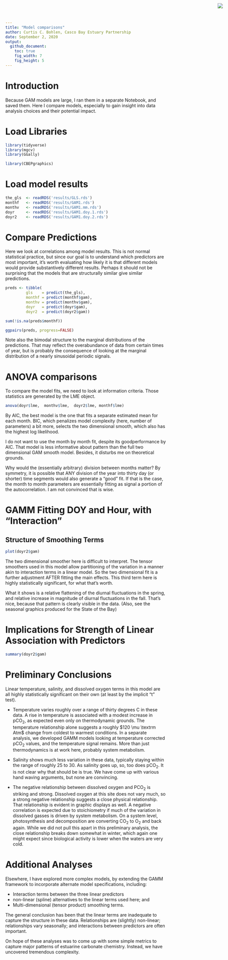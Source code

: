 ```yaml
---
title: "Model comparisons"
author: Curtis C. Bohlen, Casco Bay Estuary Partnership
date: September 2, 2020
output:
  github_document:
    toc: true
    fig_width: 7
    fig_height: 5
---
```


<img
    src="https://www.cascobayestuary.org/wp-content/uploads/2014/04/logo_sm.jpg"
    style="position:absolute;top:10px;right:50px;" />


# Introduction
Because GAM models are large, I ran them in a separate Notebook, and saved them.
Here I compare models, especially to gain insight into data analysis choices and
their potential impact.

# Load Libraries
```r
library(tidyverse)
library(mgcv)
library(GGally)

library(CBEPgraphics)
```

# Load model results
```r
the_gls  <- readRDS('results/GLS.rds')
monthf   <- readRDS('results/GAM1.rds')
monthv   <- readRDS('results/GAM1.mm.rds')
doyr     <- readRDS('results/GAM1.doy.1.rds')
doyr2    <- readRDS('results/GAM1.doy.2.rds')
```

# Compare Predictions
Here we look at correlations among model results.  This is not normal
statistical practice, but since our goal is to understand which predictors are
most important, it's worth evaluating how likely it is that different models
would provide substantively different results. Perhaps it should not be
surprising that the models that are structurally similar give similar
predictions.
```r
preds <- tibble(
         gls    = predict(the_gls),
         monthf = predict(monthf$gam),
         monthv = predict(monthv$gam),
         doyr   = predict(doyr$gam),
         doyr2  = predict(doyr2$gam))

sum(!is.na(preds$monthf))
```

```r
ggpairs(preds, progress=FALSE)
```
Note also the bimodal structure to the marginal distributions of the
predictions.  That may reflect the overabundance of data from certain times of
year, but is probably the consequence of looking at the marginal distribution of
a nearly sinusoidal periodic signals.


# ANOVA comparisons
To compare the model fits, we need to look at information criteria. Those
statistics are generated by the LME object.

```r
anova(doyr$lme,  monthv$lme,  doyr2$lme, monthf$lme)
```
By AIC, the best model is the one that fits a separate estimated mean for each
month.  BIC, which penalizes model complexity (here, number of parameters) a bit
more, selects the two dimensional smooth, which also has the highest log
likelihood.

I do not want to use the month by month fit, despite its goodperformance by AIC.
That model is less informative about pattern than the full two dimensional GAM
smooth model.  Besides, it disturbs me on theoretical grounds.

Why would the (essentially arbitrary) division between months matter? By
symmetry, it is possible that ANY division of the year into thirty day (or
shorter) time segments would also generate a "good" fit.   If that is the case,
the month to month parameters are essentially fitting as signal a portion of the
autocorrelation.  I am not convinced that is wise.


# GAMM Fitting DOY and Hour, with "Interaction"
## Structure of Smoothing Terms
```r
plot(doyr2$gam)
```
The two dimensional smoother here is difficult to interpret. The tensor
smoothers used in this model allow partitioning of the variation in a manner
akin to interaction terms in a linear model.  So the two dimensional fit is a
further adjustment AFTER fitting the main effects.  This third term here is
highly statistically significant, for what that's worth.

What it shows is a relative flattening of the diurnal fluctuations in the
spring, and relative increase in magnitude of diurnal fluctuations in the fall.
That's nice, because that pattern is clearly visible in the data. (Also, see the
seasonal graphics produced for the State of the Bay)


# Implications for Strength of Linear Association with Predictors
```r
summary(doyr2$gam)


```

# Preliminary Conclusions
Linear temperature, salinity, and dissolved oxygen terms in this model are all
highly statistically significant on their own (at least by the implicit "t"
test).  

* Temperature varies roughly over a range of thirty degrees C in these data.  A
rise in temperature is associated with a modest increase in pCO~2~, as expected
even only on thermodynamic grounds.  The temperature relationship alone suggests
a roughly $120 \mu \textrm Atm$ change from coldest to warmest conditions. In a
separate analysis, we developed GAMM models looking at temperature corrected
pCO~2~ values, and the temperature signal remains.  More than just
thermodynamics is at work here, probably system metabolism.

*  Salinity shows much less variation in these data, typically staying within
the range of roughly 25 to 30. As salinity goes up, so, too does pCO~2~.  It is
not clear why that should be is true.  We have come up with various hand waving
arguments, but none are convincing.

*  The negative relationship between dissolved oxygen and PCO~2~ is striking and
strong.  Dissolved oxygen at this site does not vary much, so a strong negative
relationship suggests a close physical relationship. That relationship is
evident in graphic displays as well.  A negative correlation is expected due to
stoichiometry if much of the variation in dissolved gasses is driven by system
metabolism.  On a system level, photosynthesis and decomposition are converting
CO~2~ to O~2~ and back again. While we did not pull this apart in this
preliminary analysis, the close relationship breaks down somewhat in winter,
which again one might expect since biological activity is lower when the waters
are very cold.


# Additional Analyses
Elsewhere, I have explored more complex models, by extending the GAMM framework
to incorporate alternate model specifications, including:

*  Interaction terms between the three linear predictors  
*  non-linear (spline) alternatives to the linear terms used here; and
*  Multi-dimensional (tensor product) smoothing terms.

The general conclusion has been that the linear terms are inadequate to
capture the structure in these data. Relationships are (slightly)
non-linear; relationships vary seasonally; and interactions between
predictors are often important.

On hope of these analyses was to come up with some simple metrics to capture
major patterns of estuarine carbonate chemistry.  Instead, we have uncovered
tremendous complexity.






